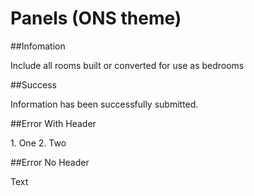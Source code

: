 
<Meta title="Themed components/ONS/Panels" component={Panel} />

# Panels (ONS theme)

##Infomation

<Canvas>
  <Story name="Infomation">
    <Theme themeName={"ons"}>
      <Panel variant="infomation">Include all rooms built or converted for use as bedrooms</Panel>
    </Theme>
  </Story>
</Canvas>

##Success

<Canvas>
  <Story name="Success">
    <Theme themeName={"ons"}>
      <Panel variant="success" headerLabel="boom">Information has been successfully submitted.</Panel>
    </Theme>
  </Story>
</Canvas>

##Error With Header

<Canvas>
  <Story name="Error With Header">
    <Theme themeName={"ons"}>
      <Panel variant="errorWithHeader" headerLabel="There are 2 problems with your answer" >
        <Label> 1. One</Label>
        <Label> 2. Two</Label>
      </Panel>
    </Theme>
  </Story>
</Canvas>

##Error No Header

<Canvas>
  <Story name="Error No Header">
    <Theme themeName={"ons"}>
      <Panel variant="errorNoHeader" paragraphLabel="Enter a number"> 
        Text
      </Panel>
    </Theme>
  </Story>
</Canvas>